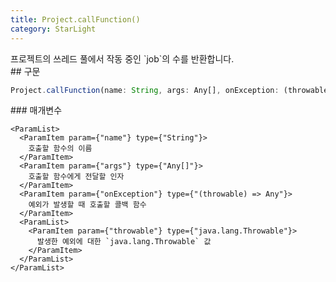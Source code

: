```yaml
---
title: Project.callFunction()
category: StarLight
---
```


<Section>
  프로젝트의 쓰레드 풀에서 작동 중인 `job`의 수를 반환합니다.
</Section>
<Section>
  ## 구문

  ~~~js
  Project.callFunction(name: String, args: Any[], onException: (throwable: java.lang.Throwable) => Any);
  ~~~

  <Section>
    ### 매개변수

    <ParamList>
      <ParamItem param={"name"} type={"String"}>
        호출할 함수의 이름
      </ParamItem>
      <ParamItem param={"args"} type={"Any[]"}>
        호출할 함수에게 전달할 인자
      </ParamItem>
      <ParamItem param={"onException"} type={"(throwable) => Any"}>
        예외가 발생할 때 호출할 콜백 함수
      </ParamItem>
      <ParamList>
        <ParamItem param={"throwable"} type={"java.lang.Throwable"}>
          발생한 예외에 대한 `java.lang.Throwable` 값
        </ParamItem>
      </ParamList>
    </ParamList>
  </Section>
</Section>